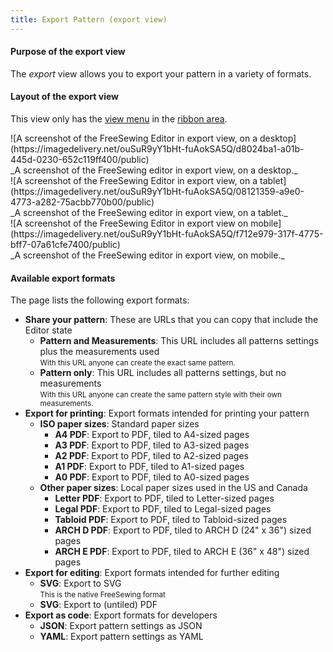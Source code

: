```yaml
---
title: Export Pattern (export view)
---
```


#### Purpose of the export view

The _export_ view allows you to export your pattern in a variety of formats.

#### Layout of the export view

This view only has the [view menu](#view-menu) in the [ribbon area](#areas).

<Tabs>
  <TabItem value="desktop" label="On Desktop">
    ![A screenshot of the FreeSewing Editor in export view, on a
    desktop](https://imagedelivery.net/ouSuR9yY1bHt-fuAokSA5Q/d8024ba1-a01b-445d-0230-652c119ff400/public)
    <div className="tw:text-center">
      _A screenshot of the FreeSewing editor in export view, on a desktop._
    </div>
  </TabItem>
  <TabItem value="tablet" label="On Tablet">
    ![A screenshot of the FreeSewing Editor in export view, on a
    tablet](https://imagedelivery.net/ouSuR9yY1bHt-fuAokSA5Q/08121359-a9e0-4773-a282-75acbb770b00/public)
    <div className="tw:text-center">
      _A screenshot of the FreeSewing editor in export view, on a tablet._
    </div>
  </TabItem>
  <TabItem value="mobile" label="On Mobile">
    ![A screenshot of the FreeSewing Editor in export view on
    mobile](https://imagedelivery.net/ouSuR9yY1bHt-fuAokSA5Q/f712e979-317f-4775-bff7-07a61cfe7400/public)
    <div className="tw:text-center">
      _A screenshot of the FreeSewing editor in export view, on mobile._
    </div>
  </TabItem>
</Tabs>

#### Available export formats

The page lists the following export formats:

- **Share your pattern**: These are URLs that you can copy that include the Editor state
  - **Pattern and Measurements**: This URL includes all patterns settings plus the measurements used<br /><small>With this URL anyone can create the exact same pattern.</small>
  - **Pattern only**: This URL includes all patterns settings, but no measurements<br /><small>With this URL anyone can create the same pattern style with their own measurements.</small>
- **Export for printing**: Export formats intended for printing your pattern
  - **ISO paper sizes**: Standard paper sizes
    - **A4 PDF**: Export to PDF, tiled to A4-sized pages
    - **A3 PDF**: Export to PDF, tiled to A3-sized pages
    - **A2 PDF**: Export to PDF, tiled to A2-sized pages
    - **A1 PDF**: Export to PDF, tiled to A1-sized pages
    - **A0 PDF**: Export to PDF, tiled to A0-sized pages
  - **Other paper sizes**: Local paper sizes used in the US and Canada
    - **Letter PDF**: Export to PDF, tiled to Letter-sized pages
    - **Legal PDF**: Export to PDF, tiled to Legal-sized pages
    - **Tabloid PDF**: Export to PDF, tiled to Tabloid-sized pages
    - **ARCH D PDF**: Export to PDF, tiled to ARCH D (24" x 36") sized pages
    - **ARCH E PDF**: Export to PDF, tiled to ARCH E (36" x 48") sized pages
- **Export for editing**: Export formats intended for further editing
    - **SVG**: Export to SVG<br /><small>This is the native FreeSewing format</small>
    - **SVG**: Export to (untiled) PDF
- **Export as code**: Export formats for developers
    - **JSON**: Export pattern settings as JSON
    - **YAML**: Export pattern settings as YAML

